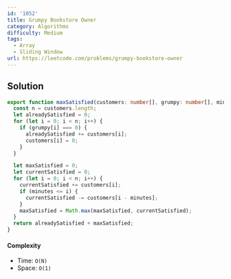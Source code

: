 ```yaml
---
id: '1052'
title: Grumpy Bookstore Owner
category: Algorithms
difficulty: Medium
tags:
  - Array
  - Sliding Window
url: https://leetcode.com/problems/grumpy-bookstore-owner
---
```


## Solution

```typescript filename="solution.ts" copy
export function maxSatisfied(customers: number[], grumpy: number[], minutes: number): number {
  const n = customers.length;
  let alreadySatisfied = 0;
  for (let i = 0; i < n; i++) {
    if (grumpy[i] === 0) {
      alreadySatisfied += customers[i];
      customers[i] = 0;
    }
  }

  let maxSatisfied = 0;
  let currentSatisfied = 0;
  for (let i = 0; i < n; i++) {
    currentSatisfied += customers[i];
    if (minutes <= i) {
      currentSatisfied -= customers[i - minutes];
    }
    maxSatisfied = Math.max(maxSatisfied, currentSatisfied);
  }
  return alreadySatisfied + maxSatisfied;
}
```

#### Complexity

- Time: `O(N)`
- Space: `O(1)`
